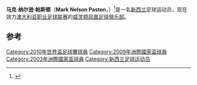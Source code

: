 {{Infobox football biography 2
| playername     = 馬克·柏斯頓
| image          = [[Image:Paston1.jpg|Image:Paston1.jpg]]
| fullname       = Mark Nelson Paston
| dateofbirth    = {{birth date and age|1976|12|13}}
| cityofbirth    = [[海斯廷斯_(新西兰)|海斯廷斯]]
| countryofbirth = [[新西兰|新西兰]]
| height         = {{height|m=1.95}}
| currentclub    = [[威灵顿凤凰足球俱乐部|威灵顿凤凰]]
| clubnumber     = 1
| position       = [[守门员|守门员]]
| years1   = 1997–2003 |clubs1 = [[内皮尔城流浪足球俱乐部|内皮尔城流浪]]                   |caps1 = 135  |goals1 = 0
| years2   = 2003–2004 |clubs2 = [[布拉德福德城足球俱乐部|布拉德福德城]]   |caps2 = 13   |goals2 = 0
| years3   = 2004–2005 |clubs3 = [[沃尔索尔足球俱乐部|沃尔索尔]]                 |caps3 = 9    |goals3 = 0
| years4   = 2005–2006 |clubs4 = [[圣庄士东足球俱乐部|圣庄士东]]       |caps4 = 2    |goals4 = 0
| years5   = 2006–2007 |clubs5 = [[新西兰骑士足球俱乐部|新西兰骑士]]                  |caps5 = 10   |goals5 = 0
| years6   = 2007–     |clubs6 = [[威灵顿凤凰足球俱乐部|威灵顿凤凰]]                   |caps6 = 23   |goals6 = 0
| nationalyears1 = 1997–
| nationalteam1  = [[新西兰国家足球队|新西兰]]
| nationalcaps1  = 24
| nationalgoals1 = 0
| pcupdate = 2009年11月12日
| ntupdate = 2010年6月16日
}}
'''马克·纳尔逊·帕斯顿'''（'''Mark Nelson Paston'''，{{bd|1976年|12月13日|catIdx=Paston}}）<ref>{{Cite web |url=http://www.soccerway.com/players/mark-paston/17633/ |title=Soccerway profile |access-date=2010-06-16 |archive-date=2019-07-11 |archive-url=https://web.archive.org/web/20190711160806/https://www.soccerway.com/players/mark-paston/17633/ |dead-url=no }}</ref>是一名[[新西兰|新西兰]]足球运动员，现在效力[[澳大利亚职业足球联赛|澳大利亚职业足球联赛]]的[[威灵顿凤凰足球俱乐部|威灵顿凤凰足球俱乐部]]。
==参考==
{{reflist}}
{{2010年世界杯足球赛新西兰参赛名单}}
{{DEFAULTSORT:Paston, Mark}}
[[Category:2010年世界盃足球賽球員|Category:2010年世界盃足球賽球員]]
[[Category:2009年洲際國家盃球員|Category:2009年洲際國家盃球員]]
[[Category:2003年洲際國家盃球員|Category:2003年洲際國家盃球員]]
[[Category:新西兰足球运动员|Category:新西兰足球运动员]]